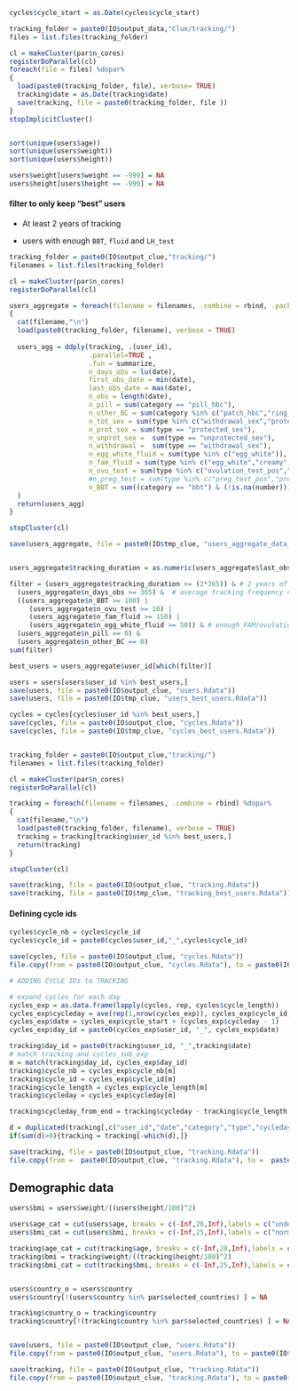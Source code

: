 






#############################






```r

cycles$cycle_start = as.Date(cycles$cycle_start)

tracking_folder = paste0(IO$output_data,"Clue/tracking/")
files = list.files(tracking_folder)

cl = makeCluster(par$n_cores)
registerDoParallel(cl)
foreach(file = files) %dopar%
{
  load(paste0(tracking_folder, file), verbose= TRUE)
  tracking$date = as.Date(tracking$date)
  save(tracking, file = paste0(tracking_folder, file ))
}
stopImplicitCluster()



```


```r

sort(unique(users$age))
sort(unique(users$weight))
sort(unique(users$height))

users$weight[users$weight == -999] = NA
users$height[users$height == -999] = NA


```



#### filter to only keep "best" users

* At least 2 years of tracking

* users with enough `BBT`, `fluid` and `LH_test`

```r

tracking_folder = paste0(IO$output_clue,"tracking/")
filenames = list.files(tracking_folder)

cl = makeCluster(par$n_cores)
registerDoParallel(cl)

users_aggregate = foreach(filename = filenames, .combine = rbind, .packages = c('plyr','dplyr')) %dopar% 
{
  cat(filename,"\n")
  load(paste0(tracking_folder, filename), verbose = TRUE)
  
  users_agg = ddply(tracking, .(user_id), 
                    .parallel=TRUE ,  
                    .fun = summarize,
                    n_days_obs = lu(date),
                    first_obs_date = min(date),
                    last_obs_date = max(date),
                    n_obs = length(date),
                    n_pill = sum(category == "pill_hbc"),
                    n_other_BC = sum(category %in% c("patch_hbc","ring_hbc","injection_hbc","iud")) ,
                    n_tot_sex = sum(type %in% c("withdrawal_sex","protected_sex","unprotected_sex")),
                    n_prot_sex = sum(type == "protected_sex"),
                    n_unprot_sex =  sum(type == "unprotected_sex"),
                    n_withdrawal =  sum(type == "withdrawal_sex"),
                    n_egg_white_fluid = sum(type %in% c("egg_white")),
                    n_fam_fluid = sum(type %in% c("egg_white","creamy","sticky")),
                    n_ovu_test = sum(type %in% c("ovulation_test_pos","ovulation_test_neg")),
                    #n_preg_test = sum(type %in% c("preg_test_pos","preg_test_neg")),
                    n_BBT = sum((category == "bbt") & (!is.na(number)))
  )
  return(users_agg)
}

stopCluster(cl)

save(users_aggregate, file = paste0(IO$tmp_clue, "users_aggregate_data_prep.Rdata"))



```



```r

users_aggregate$tracking_duration = as.numeric(users_aggregate$last_obs_date -  users_aggregate$first_obs_date)

filter = (users_aggregate$tracking_duration >= (2*365)) & # 2 years of tracking
  (users_aggregate$n_days_obs >= 365) &  # average tracking frequency of over 1/2
  ((users_aggregate$n_BBT >= 100) | 
     (users_aggregate$n_ovu_test >= 10) | 
     (users_aggregate$n_fam_fluid >= 150) | 
     (users_aggregate$n_egg_white_fluid >= 50)) & # enough FAM/ovulation related signs
  (users_aggregate$n_pill == 0) &
  (users_aggregate$n_other_BC == 0)
sum(filter)

best_users = users_aggregate$user_id[which(filter)]

users = users[users$user_id %in% best_users,]
save(users, file = paste0(IO$output_clue, "users.Rdata"))
save(users, file = paste0(IO$tmp_clue, "users_best_users.Rdata"))

cycles = cycles[cycles$user_id %in% best_users,]
save(cycles, file = paste0(IO$output_clue, "cycles.Rdata"))
save(cycles, file = paste0(IO$tmp_clue, "cycles_best_users.Rdata"))


tracking_folder = paste0(IO$output_clue,"tracking/")
filenames = list.files(tracking_folder)

cl = makeCluster(par$n_cores)
registerDoParallel(cl)

tracking = foreach(filename = filenames, .combine = rbind) %dopar% 
{
  cat(filename,"\n")
  load(paste0(tracking_folder, filename), verbose = TRUE)
  tracking = tracking[tracking$user_id %in% best_users,]
  return(tracking)
}

stopCluster(cl)

save(tracking, file = paste0(IO$output_clue, "tracking.Rdata"))
save(tracking, file = paste0(IO$tmp_clue, "tracking_best_users.Rdata"))


```








#### Defining cycle ids

```r

cycles$cycle_nb = cycles$cycle_id
cycles$cycle_id = paste0(cycles$user_id,"_",cycles$cycle_id)

save(cycles, file = paste0(IO$output_clue, "cycles.Rdata"))
file.copy(from = paste0(IO$output_clue, "cycles.Rdata"), to = paste0(IO$tmp_clue, "cycles_with_cycle_ids.Rdata"))

# ADDING CYCLE IDs to TRACKING

# expand cycles for each day
cycles_exp = as.data.frame(lapply(cycles, rep, cycles$cycle_length))
cycles_exp$cycleday = ave(rep(1,nrow(cycles_exp)), cycles_exp$cycle_id, FUN =cumsum)
cycles_exp$date = cycles_exp$cycle_start + (cycles_exp$cycleday - 1)
cycles_exp$day_id = paste0(cycles_exp$user_id, "_", cycles_exp$date)

tracking$day_id = paste0(tracking$user_id, "_",tracking$date)  
# match tracking and cycles_sub_exp
m = match(tracking$day_id, cycles_exp$day_id)
tracking$cycle_nb = cycles_exp$cycle_nb[m]
tracking$cycle_id = cycles_exp$cycle_id[m]
tracking$cycle_length = cycles_exp$cycle_length[m]
tracking$cycleday = cycles_exp$cycleday[m]

tracking$cycleday_from_end = tracking$cycleday - tracking$cycle_length - 1

d = duplicated(tracking[,c("user_id","date","category","type","cycleday")])
if(sum(d)>0){tracking = tracking[-which(d),]}

save(tracking, file = paste0(IO$output_clue, "tracking.Rdata"))
file.copy(from =  paste0(IO$output_clue, "tracking.Rdata"), to =  paste0(IO$tmp_clue, "tracking_with_cycle_ids.Rdata"))

```

## Demographic data

```r
users$bmi = users$weight/((users$height/100)^2)

users$age_cat = cut(users$age, breaks = c(-Inf,20,Inf),labels = c("under20]","]over20"))
users$bmi_cat = cut(users$bmi, breaks = c(-Inf,25,Inf),labels = c("normal","overweight"))

tracking$age_cat = cut(tracking$age, breaks = c(-Inf,20,Inf),labels = c("under20]","]over20"))
tracking$bmi = tracking$weight/((tracking$height/100)^2)
tracking$bmi_cat = cut(tracking$bmi, breaks = c(-Inf,25,Inf),labels = c("normal","overweight"))


users$country_o = users$country
users$country[!(users$country %in% par$selected_countries) ] = NA

tracking$country_o = tracking$country
tracking$country[!(tracking$country %in% par$selected_countries) ] = NA


save(users, file = paste0(IO$output_clue, "users.Rdata"))
file.copy(from = paste0(IO$output_clue, "users.Rdata"), to = paste0(IO$tmp_clue, "users_with_cat.Rdata"), overwrite = TRUE)

save(tracking, file = paste0(IO$output_clue, "tracking.Rdata"))
file.copy(from = paste0(IO$output_clue, "tracking.Rdata"), to = paste0(IO$tmp_clue, "tracking_with_cat.Rdata"), overwrite = TRUE)

```
